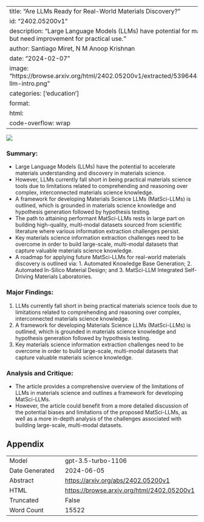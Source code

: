 
---
title: "Are LLMs Ready for Real-World Materials Discovery?"
id: "2402.05200v1"
description: "Large Language Models (LLMs) have potential for materials science, but need improvement for practical use."
author: Santiago Miret, N M Anoop Krishnan
date: "2024-02-07"
image: "https://browse.arxiv.org/html/2402.05200v1/extracted/5396445/figures/matsci-llm-intro.png"
categories: ['education']
format:
  html:
    code-overflow: wrap
---

![](https://browse.arxiv.org/html/2402.05200v1/extracted/5396445/figures/matsci-llm-intro.png)

### Summary:
- Large Language Models (LLMs) have the potential to accelerate materials understanding and discovery in materials science.
- However, LLMs currently fall short in being practical materials science tools due to limitations related to comprehending and reasoning over complex, interconnected materials science knowledge.
- A framework for developing Materials Science LLMs (MatSci-LLMs) is outlined, which is grounded in materials science knowledge and hypothesis generation followed by hypothesis testing.
- The path to attaining performant MatSci-LLMs rests in large part on building high-quality, multi-modal datasets sourced from scientific literature where various information extraction challenges persist.
- Key materials science information extraction challenges need to be overcome in order to build large-scale, multi-modal datasets that capture valuable materials science knowledge.
- A roadmap for applying future MatSci-LLMs for real-world materials discovery is outlined via: 1. Automated Knowledge Base Generation; 2. Automated In-Silico Material Design; and 3. MatSci-LLM Integrated Self-Driving Materials Laboratories.

### Major Findings:
1. LLMs currently fall short in being practical materials science tools due to limitations related to comprehending and reasoning over complex, interconnected materials science knowledge.
2. A framework for developing Materials Science LLMs (MatSci-LLMs) is outlined, which is grounded in materials science knowledge and hypothesis generation followed by hypothesis testing.
3. Key materials science information extraction challenges need to be overcome in order to build large-scale, multi-modal datasets that capture valuable materials science knowledge.

### Analysis and Critique:
- The article provides a comprehensive overview of the limitations of LLMs in materials science and outlines a framework for developing MatSci-LLMs.
- However, the article could benefit from a more detailed discussion of the potential biases and limitations of the proposed MatSci-LLMs, as well as a more in-depth analysis of the challenges associated with building large-scale, multi-modal datasets.

## Appendix

|          |          |
|----------|----------|
| Model     | gpt-3.5-turbo-1106       |
| Date Generated     | 2024-06-05       |
| Abstract | [https://arxiv.org/abs/2402.05200v1](https://arxiv.org/abs/2402.05200v1)        |
| HTML     | [https://browse.arxiv.org/html/2402.05200v1](https://browse.arxiv.org/html/2402.05200v1)       |
| Truncated       | False       |
| Word Count       | 15522       |